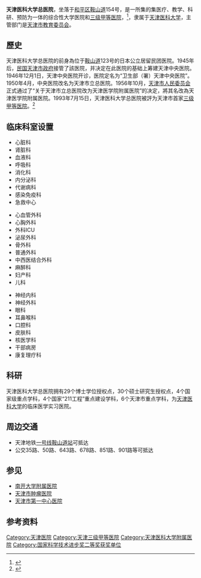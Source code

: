 {{医院
|名称=天津医科大学总医院
|代表图像=天津医科大学总医院.jpg
|图像标题=天津医科大学总医院新樓
|位置=[[天津市|天津市]][[和平区_(天津市)|和平区]][[鞍山道|鞍山道]]154号
|成立=1946
|床位=1600余张
|隶属=[[天津医科大学|天津医科大学]]
|网站=www.tjmugh.com.cn
}}

'''天津医科大学总医院'''，坐落于[[和平区_(天津市)|和平区]][[鞍山道|鞍山道]]154号，是一所集的集医疗、教学、科研、预防为一体的综合性大学医院和[[天津三级甲等医院列表|三级甲等医院]]，<ref>{{Cite web |url=http://www.tjmugh.com.cn/Corporation/infoDetail.asp?cInfoId=178&dInfoId=216#简介 |title=医院简介 |access-date=2010-12-21 |archive-url=https://web.archive.org/web/20110408013355/http://www.tjmugh.com.cn/Corporation/infoDetail.asp?cInfoId=178&dInfoId=216#简介 |archive-date=2011-04-08 |dead-url=yes }}</ref>，隶属于[[天津医科大学|天津医科大学]]，主管部门是[[天津市教育委员会|天津市教育委员会]]。

== 歷史 ==
天津医科大学总医院的前身為位于[[鞍山道|鞍山道]]123号的日本公立居留民团医院。1945年后，[[天津市政府_(中华民国)|民国天津市政府]]接管了該医院，并决定在此医院的基础上筹建天津中央医院。1946年12月1日，天津中央医院开诊，医院定名为“卫生部（署）天津中央医院”。1950年4月，中央医院改名为天津市立总医院。1956年10月，[[天津市人民委员会|天津市人民委员会]]正式通过了“关于天津市立总医院改为天津医学院附属医院”的决定，將其名改為天津医学院附属医院。1993年7月15日，天津医科大学总医院被評为天津市首家[[天津三级甲等医院列表|三级甲等医院]]。<ref>{{Cite web |url=http://mtsjk.cnkme.com/main/hospitals |title=天津医科大学总医院歷史 |access-date=2010-12-21 |archive-url=https://web.archive.org/web/20160307115722/http://mtsjk.cnkme.com/main/hospitals |archive-date=2016-03-07 |dead-url=yes }}</ref>

== 临床科室设置 ==
{{col-begin}}
{{col-4}}
*心脏科
*肾脏科
*血液科
*呼吸科
*消化科
*内分泌科
*代谢病科
*感染免疫科
*急救中心
{{col-4}}
*心血管外科
*心胸外科
*外科ICU
*泌尿外科
*骨外科
*普通外科
*中西医结合外科
*麻醉科
*妇产科
*儿科
{{col-4}}
*神经内科
*神经外科
*眼科
*耳鼻喉科
*口腔科
*皮肤科
*核医学科
*干部病房
*康复理疗科
{{col-end}}

== 科研 ==
天津医科大学总医院拥有29个博士学位授权点，30个硕士研究生授权点，4个国家级重点学科，4个国家“211工程”重点建设学科，6个天津市重点学科，为[[天津医科大学|天津医科大学]]的临床医学实习医院。


== 周边交通 ==
*天津地铁[[天津地铁一号线|一号线]][[鞍山道站|鞍山道站]]可抵达
*公交35路、50路、643路、678路、851路、901路等可抵达

== 参见 ==
*[[天津市第四医院|南开大学附属医院]]
*[[天津市肿瘤医院|天津市肿瘤医院]]
*[[天津市第一中心医院|天津市第一中心医院]]

== 参考资料 ==
{{reflist}}
{{天津医科大学}}
{{天津市三级甲等医院}}
[[Category:天津医院|Category:天津医院]]
[[Category:天津三级甲等医院|Category:天津三级甲等医院]]
[[Category:天津医科大学附属医院|Category:天津医科大学附属医院]]
[[Category:国家科学技术进步奖二等奖获奖单位|Category:国家科学技术进步奖二等奖获奖单位]]